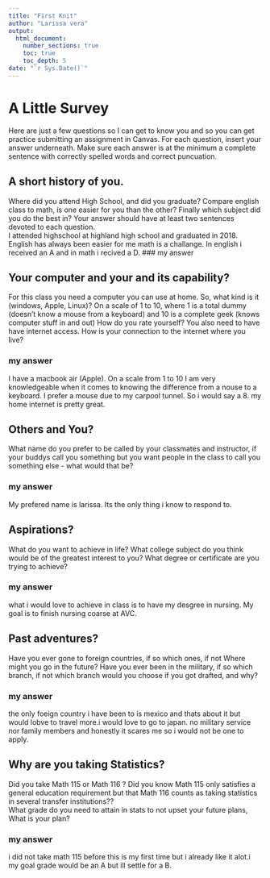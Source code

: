 ```yaml
---
title: "First Knit"
author: "Larissa vera"
output: 
  html_document:
    number_sections: true
    toc: true
    toc_depth: 5
date: "`r Sys.Date()`"   
---
```


# A Little Survey

Here are just a few questions so I can get to know you and so you can get practice submitting an assignment in Canvas.  For each question, insert your answer underneath. Make sure each answer is at the minimum a complete sentence with correctly spelled words and correct puncuation. 

## A short history of you.  
Where did you attend High School, and did you graduate? Compare english class to math, is one easier for you than the other? Finally which subject did you do the best in? Your answer should have at least two sentences devoted to each question.  
  I attended highschool at highland high school and graduated in 2018. English has always been easier for me math is a challange. In english i received an A and in math i recived a D.
### my answer     
  

     


## Your computer and your and its capability?  
 For this class  you need a computer you can use at home.  So, what kind is it (windows, Apple, Linux)?  On a scale of 1 to 10, where 1 is a total dummy (doesn't know a mouse from a keyboard) and 10 is a complete geek (knows computer stuff in and out) How do you rate yourself?  You also need to have have internet access. How is your connection to the internet where you live?

### my answer     
I have a macbook air (Apple). On a scale from 1 to 10 I am very knowledgeable when it comes to knowing the difference from a nouse to a keyboard. I prefer a mouse due to my carpool tunnel. So i would say a 8. my home internet is pretty great. 
  
   

## Others and You?   
What name do you prefer to be called by your classmates and instructor, if your buddys call you something but you want people in the class to call you something else - what would that be? 

### my answer   
My prefered name is larissa. Its the only thing i know to respond to.
  
   
 




## Aspirations?   
What do you want to achieve in life?  What college subject do you think would be of the greatest interest to you? What degree or certificate are you trying to achieve?

### my answer     
what i would love to achieve in class is to have my desgree in nursing. My goal is to finish nursing coarse at AVC.
  
   
 




## Past adventures?  
Have you ever gone to foreign countries, if so which ones, if not Where might you go in the future?  Have you ever been in the military, if so which branch, if not which branch would you choose if you got drafted, and why?

### my answer     
the only foeign country i have been to is mexico and thats about it but would lobve to travel more.i would love to go to japan. no military service nor family members and honestly it scares me so i would not be one to apply.
  
   
  




## Why are you taking Statistics?  
Did you take Math 115 or Math 116 ?  Did you know Math 115 only satisfies a general education requirement but that Math 116 counts as taking statistics in several transfer institutions??  
What grade do you need to attain in stats to not upset your future plans, What is your plan?  
 

### my answer     
i did not take math 115 before this is my first time but i already like it alot.i my goal grade would be an A but ill settle for a B. 
  
   
 






  




